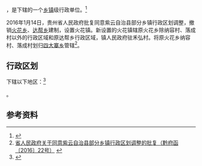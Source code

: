{{中国乡级行政区|52/04/25/205/000}}

'''{{PAGENAMEBASE}}'''，是{{PRC admin/fullname|52/04/25/205/000|3}}下辖的一个[[乡镇|乡镇]]级行政单位。<ref>{{PRC admin/ref sgc|{{PRC admin/parent|52/04/25/205/000}}}}</ref>

2016年1月14日，贵州省人民政府批复同意紫云自治县部分乡镇行政区划调整，撤销[[火花乡|火花乡]]、[[达帮乡|达帮乡]]建制，设置火花镇。新设置的火花镇辖原火花乡除纳容村、落成村以外的行政区域和原达帮乡行政区域，镇人民政府驻禾弘村。将原火花乡纳容村、落成村划归[[四大寨乡|四大寨乡]]管辖<ref>[http://www.gzgov.gov.cn/xxgk/zfxxgkpt/szfxxgkml/201601/t20160126_369678.html 省人民政府关于同意紫云自治县部分乡镇行政区划调整的批复（黔府函〔2016〕22号）] {{webarchive|url=https://web.archive.org/web/20170904154428/http://www.gzgov.gov.cn/xxgk/zfxxgkpt/szfxxgkml/201601/t20160126_369678.html |date=2017-09-04 }}</ref>。

== 行政区划 ==

{{PAGENAMEBASE}}下辖以下地区：<ref>{{PRC admin/ref sgc|52/04/25/205/000}}</ref>

{{PRC admin/children|52/04/25/205/000}}。

== 参考资料 ==

{{reflist}}

{{行政区划小作品}}
{{PRC admin/navcat|52/04/25/205/000}}